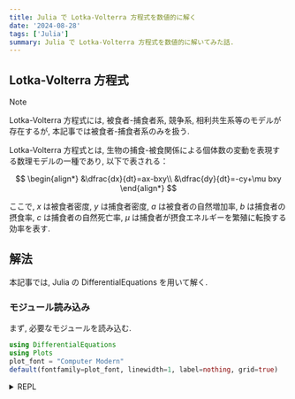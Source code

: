 ```yaml
---
title: Julia で Lotka-Volterra 方程式を数値的に解く
date: '2024-08-28'
tags: ['Julia']
summary: Julia で Lotka-Volterra 方程式を数値的に解いてみた話.
---
```


## Lotka-Volterra 方程式

> [!NOTE]
> Lotka-Volterra 方程式には, 被食者-捕食者系, 競争系, 相利共生系等のモデルが存在するが, 本記事では被食者-捕食者系のみを扱う.

Lotka-Volterra 方程式とは, 生物の捕食-被食関係による個体数の変動を表現する数理モデルの一種であり, 以下で表される：

$$
\begin{align*}
&\dfrac{dx}{dt}=ax-bxy\\
&\dfrac{dy}{dt}=-cy+\mu bxy
\end{align*}
$$

ここで, $x$ は被食者密度, $y$ は捕食者密度, $a$ は被食者の自然増加率, $b$ は捕食者の摂食率, $c$ は捕食者の自然死亡率, $\mu$ は捕食者が摂食エネルギーを繁殖に転換する効率を表す. 

## 解法

本記事では, Julia の DifferentialEquations を用いて解く.

### モジュール読み込み

まず, 必要なモジュールを読み込む. 

```julia
using DifferentialEquations
using Plots
plot_font = "Computer Modern"
default(fontfamily=plot_font, linewidth=1, label=nothing, grid=true)
```

<details>
<summary>REPL</summary>
```julia-repl
julia> using DifferentialEquations

julia> using Plots

julia> plot_font = "Computer Modern"
"Computer Modern"

julia> default(fontfamily=plot_font, linewidth=1, label=nothing, grid=true)

```
</details>

### 問題設定

次に, Lotka-Volterra 方程式を Julia で定式化する.

```julia
function lotka_volterra!(du, u, p, t)
    a, b, c, μ = p
    x, y = u
    du[1] = a * x - b * x * y
    du[2] = μ * x * y - c * y
end
```

<details>
<summary>REPL</summary>
```julia-repl
julia> function lotka_volterra!(du, u, p, t)
           a, b, c, μ = p
           x, y = u
           du[1] = a * x - b * x * y
           du[2] = μ * x * y - c * y
       end
lotka_volterra! (generic function with 1 method)

```
</details>

### パラメータ設定

次に, パラメータを設定する.

```julia
a = 1.1
b = 0.4
c = 0.4
μ = 0.1

p = (a, b, c, μ)
```

<details>
<summary>REPL</summary>
```julia-repl
julia> a = 1.1
1.1

julia> b = 0.4
0.4

julia> c = 0.4
0.4

julia> μ = 0.1
0.1

julia>

julia> p = (a, b, c, μ)
(1.1, 0.4, 0.4, 0.1)

```
</details>

### 初期条件と解の範囲の設定

次に, 初期条件と解の範囲を設定する.

```julia
u0 = [10.0, 5.0]
tspan = (0.0, 50.0)
```

<details>
<summary>REPL</summary>
```julia-repl
julia> u0 = [10.0, 5.0]
2-element Vector{Float64}:
 10.0
  5.0

julia> tspan = (0.0, 50.0)
(0.0, 50.0)

```
</details>

### 問題の定義と解の計算

```julia
prob = ODEProblem(lotka_volterra!, u0, tspan, p)
sol = solve(prob)
```

<details>
<summary>REPL</summary>
```julia-repl
julia> prob = ODEProblem(lotka_volterra!, u0, tspan, p)
ODEProblem with uType Vector{Float64} and tType Float64. In-place: true
timespan: (0.0, 50.0)
u0: 2-element Vector{Float64}:
 10.0
  5.0

julia> sol = solve(prob)
retcode: Success
Interpolation: specialized 4th order "free" interpolation, specialized 2nd order "free" stiffness-aware interpolation
t: 56-element Vector{Float64}:
  0.0
  0.10551052180168205
  0.3026858596029679
  0.544216162029267
  0.8667001358219422
  1.290752093822806
  1.7003476232387265
  2.2799589614331133
  2.882391006071913
  3.543472793323572
  4.326489593554792
  5.302659637431677
  6.963443099602529
  ⋮
 38.19836931152591
 39.838659848395615
 41.16261629602774
 42.54163919084672
 43.520484417635416
 44.36703417737004
 45.12268565170904
 45.803326845977956
 46.6942006009366
 47.56185147161654
 48.716821800426615
 50.0
u: 56-element Vector{Vector{Float64}}:
 [10.0, 5.0]
 [9.035627005169454, 5.299839898200966]
 [7.2519783179682475, 5.750076609572348]
 [5.3322876509632415, 6.0725687751425825]
 [3.445570572857435, 6.136242934717593]
 [1.9876933916021085, 5.791725958718605]
 [1.260857484176088, 5.246249684158559]
 [0.7793800583895246, 4.4050613386031285]
 [0.5774381211452372, 3.6027620299304046]
 [0.5098173175276516, 2.865039146276961]
 [0.5500951340758927, 2.181735189174335]
 [0.7795716913377725, 1.572474529264101]
 [2.118736661257719, 1.004176672543559]
 ⋮
 [1.0061244645004324, 1.3371372224811882]
 [2.9857121817598737, 0.9292591888113896]
 [7.767258822631018, 1.0644948778605032]
 [13.712147771527462, 2.9448359380604394]
 [7.006151179114605, 5.8233785729636]
 [2.2798679109384095, 5.929732938997305]
 [1.0060307334488037, 4.916269057596703]
 [0.6374632520786015, 3.95149560119708]
 [0.5046844403917583, 2.906203763361891]
 [0.5490656370547375, 2.1478912561942285]
 [0.8601521201225086, 1.462986213750023]
 [1.884380037612957, 1.0323197430186637]

```
</details>

### 結果のプロット

計算結果をプロットする.

```julia
plot(sol, xlabel="Time", ylabel="Population", label=["Prey" "Predator"], dpi=300)
```

<details>
<summary>REPL</summary>
```julia-repl
julia> plot(sol, xlabel="Time", ylabel="Population", label=["Prey" "Predator"], dpi=300)

```
</details>

![lv01](/static/images/latex/lv01.png)

